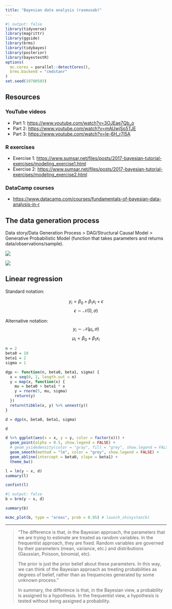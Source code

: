 ```yaml
---
title: "Bayesian data analysis (rasmusab)"
---
```


```r
#| output: false
library(tidyverse)
library(magrittr)
library(ggside)
library(brms)
library(tidybayes)
library(posterior)
library(bayestestR)
options(
  mc.cores = parallel::detectCores(),
  brms.backend = "cmdstanr"
)
set.seed(19780503)
```

## Resources

### YouTube videos

-   Part 1: <https://www.youtube.com/watch?v=3OJEae7Qb_o>
-   Part 2: <https://www.youtube.com/watch?v=mAUwjSo5TJE>
-   Part 3: <https://www.youtube.com/watch?v=Ie-6H_r7I5A>

### R exercises

-   Exercise 1: <https://www.sumsar.net/files/posts/2017-bayesian-tutorial-exercises/modeling_exercise1.html>
-   Exercise 2: <https://www.sumsar.net/files/posts/2017-bayesian-tutorial-exercises/modeling_exercise2.html>

### DataCamp courses

-   <https://www.datacamp.com/courses/fundamentals-of-bayesian-data-analysis-in-r>

## The data generation process

Data story/Data Generation Process \> DAG/Structural Causal Model \> Generative Probabilistic Model (function that takes parameters and returns data/observations/sample).

![](images/image-710461311.png)

![](images/image-2080205927.png)

## Linear regression

Standard notation:

$$
y_i = \beta_0 + \beta_1 x_i + \epsilon
$$ $$
\epsilon \sim \mathcal{N}(0, \sigma)
$$

Alternative notation:\
$$
y_i \sim \mathcal{N}(\mu_i, \sigma)
$$ $$
\mu_i = \beta_0 + \beta_1 x_i
$$

```r
n = 2
beta0 = 10
beta1 = 2
sigma = 1

dgp <- function(n, beta0, beta1, sigma) {
  x = seq(0, 1, length.out = n)
  y = map(x, function(x) {
    mu = beta0 + beta1 * x
    y = rnorm(5, mu, sigma)
    return(y)
  })
  return(tibble(x, y) %>% unnest(y))
}

d = dgp(n, beta0, beta1, sigma)

d

d %>% ggplot(aes(x = x, y = y, color = factor(x))) +
  geom_point(alpha = 0.5, show.legend = FALSE) +
  # geom_ysidedensity(color = "gray", fill = "grey", show.legend = FALSE) +
  geom_smooth(method = "lm", color = "grey", show.legend = FALSE) +
  geom_abline(intercept = beta0, slope = beta1) +
  theme_bw()
```

```r
l = lm(y ~ x, d)
summary(l)
```

```r
confint(l)
```

```r
#| output: false
b = brm(y ~ x, d)
```

```r
summary(b)
```

```r
mcmc_plot(b, type = "areas", prob = 0.95) # launch_shinystan(b)
```

------------------------------------------------------------------------

> "The difference is that, in the Bayesian approach, the parameters that we are trying to estimate are treated as random variables. In the frequentist approach, they are fixed. Random variables are governed by their parameters (mean, variance, etc.) and distributions (Gaussian, Poisson, binomial, etc).
>
> The prior is just the prior belief about these parameters. In this way, we can think of the Bayesian approach as treating probabilities as degrees of belief, rather than as frequencies generated by some unknown process."
>
> In summary, the difference is that, in the Bayesian view, a probability is assigned to a hypothesis. In the frequentist view, a hypothesis is tested without being assigned a probability.
